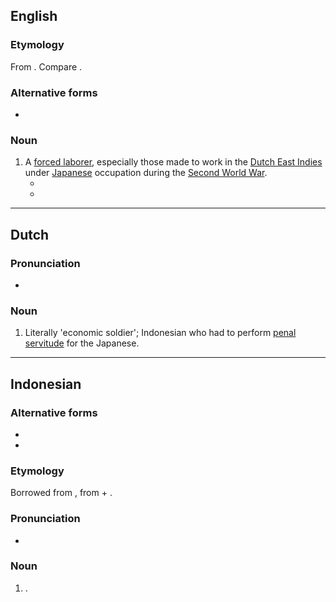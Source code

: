 ==English==

===Etymology===
From {{bor|en|ja|労務者|tr=rōmusha|t=laborer; forced laborer}}. Compare {{cog|id|en|romusa}}.

===Alternative forms===
* {{l|en|rōmusha}}

===Noun===
{{wikipedia|Rōmusha}}
{{en-noun|romusha|s}}

# A [[forced labor]]er, especially those made to work in the [[Dutch East Indies]] under [[Japanese]] occupation during the [[Second World War]].
#* {{quote-journal|year=2017|author=Lizzie Oliver|title=‘Like Pebbles Stuck in a Sieve’: Reading Romushas in the Second-Generation Photography of Southeast Asian Captivity|work=Journal of War & Culture Studies|volume=10|doi=10.1080/17526272.2017.1385265 |page=272|passage=Javanese workers were known as '''romushas''' (the Japanese translation for the colonial term ‘coolie’) and put to work on Java, its neighbouring islands and across Southeast Asia.}}
#* {{seemoreCites|romusha}}

----

==Dutch==

===Pronunciation===
* {{audio|Nl-romusha.ogg|Audio|lang=nl}}

===Noun===
{{nl-noun|?|-'s|romushaatje}}

# Literally 'economic soldier'; Indonesian who had to perform [[penal]] [[servitude]] for the Japanese.

----

==Indonesian==
{{wikipedia|lang=id}}

===Alternative forms===
* {{l|id|romusa}}
* {{l|id|romusya}}

===Etymology===
Borrowed from {{bor|id|ja|労務者|tr=[[ろうむしゃ]], rōmusha||}}, from {{m|ja|労務||[[labor]], [[work]]|tr=[[ろうむ]], rōmu}} + {{m|ja|者||[[person]]|tr=[[しゃ]], sha}}.

===Pronunciation===
<!--* {{IPA|/ren.ɡo/|lang=id}}-->
* {{hyphenation|ro|mu|sha|lang=id}}

===Noun===
{{id-noun|-}}
# {{lb|id|informal}} {{l|id|romusa}}.

<!--
====Usage notes====
====Synonyms====
====Antonyms====
====Hypernyms====
====Hyponyms====
====Meronyms====
====Holonyms====
====Troponyms====
====Coordinate terms====
====Derived terms====
====Related terms====
====Translations====
===References===
===Further reading===
-->